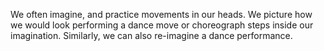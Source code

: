 We often imagine, and practice movements in our heads. We picture how we would look performing a dance move or choreograph steps inside our imagination. Similarly, we can also re-imagine a dance performance.